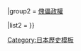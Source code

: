 {{Navbox
|name    = 大日本帝國的新體制運動團體
|state   = 
|title   =  [[大日本帝国]]的[[新体制運動]]團體
|image   = 
|above   = 
|group1  = {{JPN-EMP}}

|list1 = {{Navbox subgroup

| group1 = [[內地 (大日本帝國)|内地]]{{.w}}[[南洋廳|南洋諸島]]
| list1 = [[File:Taisei Yokusankai.svg|22px]] [[大政翼贊會]]

| group2 = [[朝鮮日佔時期|朝鮮]]
| list2 = [[國民總力朝鮮聯盟]]

| group3 = [[台灣日治時期|台灣]]
| list3 =  [[皇民奉公會]]

| group4 =  [[樺太]]
| list4 =  [[國民奉公會]]

| group5 =  [[關東州]]
| list5 =  {{link-ja|關東州興亞奉公聯盟|関東州興亜奉公連盟}}
}}

|group2  = [[大日本帝國傀儡政權列表|傀儡政權]]

|list2 = {{Navbox subgroup

| group1 = {{nowrap|{{Flag|滿洲國}}}}
| list1 = {{Flagicon image|Flag of Concordia Association.svg}} 滿洲協和黨→ {{Flagicon image|Flag of Concordia Association.svg}} [[滿洲國協和會]]

| group2 = {{nowrap|{{Flagdeco|ROC|1912}} [[中華民國臨時政府 (1937年－1940年)|中華民國臨時政府]]}}
| list2 = {{Flagicon image|Flag of Shinminkai.png}} [[中华民国新民会]]

| group3 = {{nowrap|{{ROC-1940}}}}
| list3 = {{Navbox subgroup

| group1 = 直接管轄
| list1 = {{Flagicon image|Naval Jack of the Republic of China.svg}} [[中國國民黨 (汪精衛政權)|中國國民黨（汪精衞）]]

| group2 = [[华北政务委员会]]
| list2 = {{Flagicon image|Flag of Shinminkai.png}} [[中华民国新民会]]
}}
}}
}}<noinclude>

[[Category:日本歷史模板]]
</noinclude>